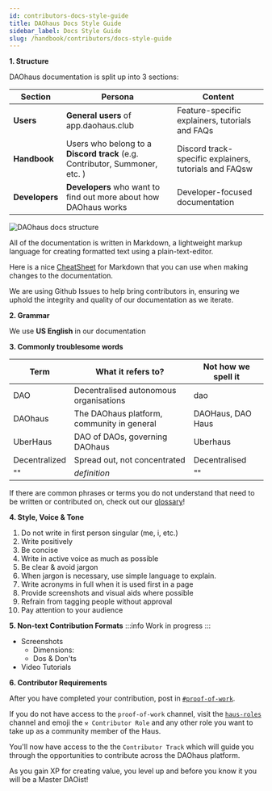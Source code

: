 ```yaml
---
id: contributors-docs-style-guide
title: DAOhaus Docs Style Guide
sidebar_label: Docs Style Guide 
slug: /handbook/contributors/docs-style-guide
--- 
```


**1. Structure** 

DAOhaus documentation is split up into 3 sections: 


| Section | Persona | Content |
| ------- | ------- | ------- |
| **Users**   | **General users** of app.daohaus.club    | Feature-specific explainers, tutorials and FAQs    |
| **Handbook**   | Users who belong to a **Discord track** (e.g. Contributor, Summoner, etc. )        |  Discord track-specific explainers, tutorials and FAQsw |
| **Developers**    |  **Developers** who want to find out more about how DAOhaus works       | Developer-focused documentation   |

![DAOhaus docs structure](https://i.imgur.com/t63VXTL.png)


All of the documentation is written in Markdown, a lightweight markup language for creating formatted text using a plain-text-editor.  

Here is a nice [CheatSheet](https://ogb.stanford.edu/docs/cheatsheet/#tables) for Markdown that you can use when making changes to the documentation.

We are using Github Issues to help bring contributors in, ensuring we uphold the integrity and quality of our documentation as we iterate.

**2. Grammar**

We use **US English** in our documentation

**3. Commonly troublesome words**

|Term     | What it refers to?                         | Not how we spell it   |
| ------- | ------------------------------------------ | ----------------- |
| DAO     | Decentralised autonomous organisations     | dao               |
| DAOhaus | The DAOhaus platform, community in general | DAOHaus, DAO Haus |
| UberHaus        | DAO of DAOs, governing DAOhaus   |  Uberhaus                 |
| Decentralized        | Spread out, not concentrated   |  Decentralised                 |
| ""       | *definition*   |  ""                 |

If there are common phrases or terms you do not understand that need to be written or contributed on, check out our [glossary](https://daohaus.club/docs/users/glossary)!

**4. Style, Voice & Tone**

1. Do not write in first person singular (me, i, etc.)
3. Write positively
5. Be concise
7. Write in active voice as much as possible 
8. Be clear & avoid jargon
9. When jargon is necessary, use simple language to explain. 
10. Write acronyms in full when it is used first in a page
11. Provide screenshots and visual aids where possible
12. Refrain from tagging people without approval
13. Pay attention to your audience

**5. Non-text Contribution Formats** 
:::info
Work in progress
:::
* Screenshots 
    * Dimensions: 
    * Dos & Don'ts
* Video Tutorials

**6. Contributor Requirements** 

After you have completed your contribution, post in [`#proof-of-work`](https://discord.gg/9KfzHcU85z).  

If you do not have access to the `proof-of-work` channel, visit the [`haus-roles`](https://discord.gg/89TsbY4S9g) channel and emoji the `⚒ Contributor Role` and any other role you want to take up as a community member of the Haus.

You'll now have access to the the `Contributor Track` which will guide you through the opportunities to contribute across the DAOhaus platform. 

As you gain XP for creating value, you level up and before you know it you will be a Master DAOist!